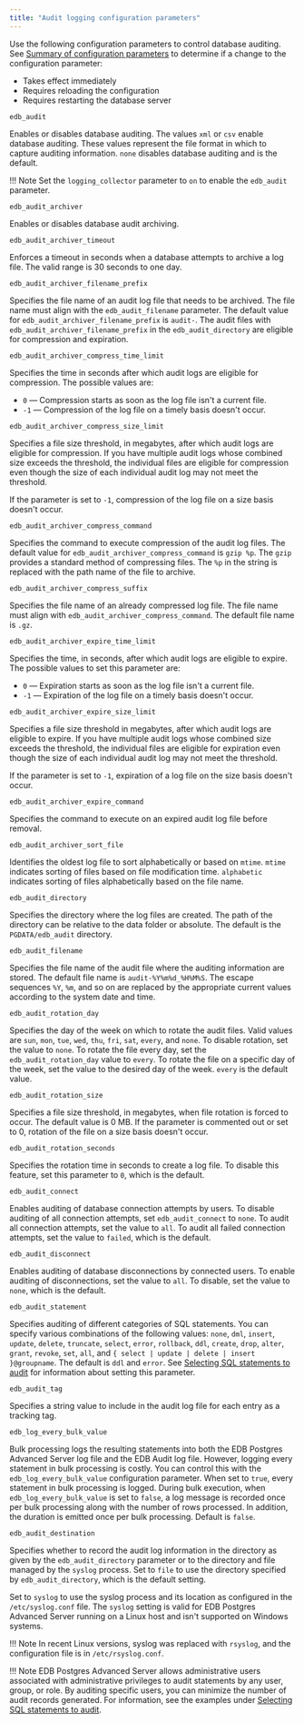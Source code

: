 ```yaml
---
title: "Audit logging configuration parameters"
---
```


Use the following configuration parameters to control database auditing. See [Summary of configuration parameters](../01_configuration_parameters/02_summary_of_configuration_parameters/#summary_of_configuration_parameters) to determine if a change to the configuration parameter:

- Takes effect immediately 
- Requires reloading the configuration
- Requires restarting the database server

`edb_audit`

 Enables or disables database auditing. The values `xml` or `csv` enable database auditing. These values represent the file format in which to capture auditing information. `none` disables database auditing and is the default.

!!! Note
    Set the `logging_collector` parameter to `on` to enable the `edb_audit` parameter.

`edb_audit_archiver` 

 Enables or disables database audit archiving.

`edb_audit_archiver_timeout` 

 Enforces a timeout in seconds when a database attempts to archive a log file. The valid range is 30 seconds to one day.

`edb_audit_archiver_filename_prefix`

 Specifies the file name of an audit log file that needs to be archived. The file name must align with the `edb_audit_filename` parameter. The default value for `edb_audit_archiver_filename_prefix` is `audit-`. The audit files with `edb_audit_archiver_filename_prefix` in the `edb_audit_directory` are eligible for compression and expiration.

`edb_audit_archiver_compress_time_limit`

 Specifies the time in seconds after which audit logs are eligible for compression. The possible values are: 
 
 - `0` &mdash; Compression starts as soon as the log file isn't a current file. 
 - `-1` &mdash; Compression of the log file on a timely basis doesn't occur.

`edb_audit_archiver_compress_size_limit`

Specifies a file size threshold, in megabytes, after which audit logs are eligible for compression. If you have multiple audit logs whose combined size exceeds the threshold, the individual files are eligible for compression even though the size of each individual audit log may not meet the threshold. 
 
If the parameter is set to `-1`, compression of the log file on a size basis doesn't occur. 

`edb_audit_archiver_compress_command`

 Specifies the command to execute compression of the audit log files. The default value for `edb_audit_archiver_compress_command` is `gzip %p`. The `gzip` provides a standard method of compressing files. The `%p` in the string is replaced with the path name of the file to archive.

`edb_audit_archiver_compress_suffix`

 Specifies the file name of an already compressed log file. The file name must align with `edb_audit_archiver_compress_command`. The default file name is `.gz`.

`edb_audit_archiver_expire_time_limit`

 Specifies the time, in seconds, after which audit logs are eligible to expire. The possible values to set this parameter are: 
 
 - `0` &mdash; Expiration starts as soon as the log file isn't a current file. 
 - `-1` &mdash; Expiration of the log file on a timely basis doesn't occur.

`edb_audit_archiver_expire_size_limit` 

 Specifies a file size threshold in megabytes, after which audit logs are eligible to expire. If you have multiple audit logs whose combined size exceeds the threshold, the individual files are eligible for expiration even though the size of each individual audit log may not meet the threshold.
 
 If the parameter is set to `-1`, expiration of a log file on the size basis doesn't occur. 

`edb_audit_archiver_expire_command`

 Specifies the command to execute on an expired audit log file before removal.

`edb_audit_archiver_sort_file`

 Identifies the oldest log file to sort alphabetically or based on `mtime`. `mtime` indicates sorting of files based on file modification time. `alphabetic` indicates sorting of files alphabetically based on the file name.

`edb_audit_directory`

 Specifies the directory where the log files are created. The path of the directory can be relative to the data folder or absolute. The default is the `PGDATA/edb_audit` directory.

`edb_audit_filename`

 Specifies the file name of the audit file where the auditing information are stored. The default file name is `audit-%Y%m%d_%H%M%S`. The escape sequences `%Y`, `%m`, and so on are replaced by the appropriate current values according to the system date and time.

`edb_audit_rotation_day`

 Specifies the day of the week on which to rotate the audit files. Valid values are `sun`, `mon`, `tue`, `wed`, `thu`, `fri`, `sat`, `every`, and `none`. To disable rotation, set the value to `none`. To rotate the file every day, set the `edb_audit_rotation_day` value to `every`. To rotate the file on a specific day of the week, set the value to the desired day of the week. `every` is the default value.

`edb_audit_rotation_size`

 Specifies a file size threshold, in megabytes, when file rotation is forced to occur. The default value is 0 MB. If the parameter is commented out or set to 0, rotation of the file on a size basis doesn't occur.

`edb_audit_rotation_seconds`

 Specifies the rotation time in seconds to create a log file. To disable this feature, set this parameter to `0`, which is the default.

`edb_audit_connect`

 Enables auditing of database connection attempts by users. To disable auditing of all connection attempts, set `edb_audit_connect` to `none`. To audit all connection attempts, set the value to `all`. To audit all failed connection attempts, set the value to `failed`, which is the default. 

`edb_audit_disconnect`

 Enables auditing of database disconnections by connected users. To enable auditing of disconnections, set the value to `all`. To disable, set the value to `none`, which is the default.

`edb_audit_statement`

 Specifies auditing of different categories of SQL statements. You can specify various combinations of the following values: `none`, `dml`, `insert`, `update`, `delete`, `truncate`, `select`, `error`, `rollback`, `ddl`, `create`, `drop`, `alter`, `grant`, `revoke`, `set`, `all`, and `{ select | update | delete | insert }@groupname`. The default is `ddl` and `error`. See [Selecting SQL statements to audit](02_selecting_sql_statements_to_audit/#selecting_sql_statements_to_audit) for information about setting this parameter.

`edb_audit_tag`

 Specifies a string value to include in the audit log file for each entry as a tracking tag.

`edb_log_every_bulk_value`

 Bulk processing logs the resulting statements into both the EDB Postgres Advanced Server log file and the EDB Audit log file. However, logging every statement in bulk processing is costly. You can control this with the `edb_log_every_bulk_value` configuration parameter. When set to `true`, every statement in bulk processing is logged. During bulk execution, when `edb_log_every_bulk_value` is set to `false`, a log message is recorded once per bulk processing along with the number of rows processed. In addition, the duration is emitted once per bulk processing. Default is `false`.

`edb_audit_destination`

 Specifies whether to record the audit log information in the directory as given by the `edb_audit_directory` parameter or to the directory and file managed by the `syslog` process. Set to `file` to use the directory specified by `edb_audit_directory`, which is the default setting.

 Set to `syslog` to use the syslog process and its location as configured in the `/etc/syslog.conf` file. The `syslog` setting is valid for EDB Postgres Advanced Server running on a Linux host and isn't supported on Windows systems. 
 
 !!! Note
    In recent Linux versions, syslog was replaced with `rsyslog`, and the configuration file is in `/etc/rsyslog.conf`.

!!! Note
    EDB Postgres Advanced Server allows administrative users associated with administrative privileges to audit statements by any user, group, or role. By auditing specific users, you can minimize the number of audit records generated. For information, see the examples under [Selecting SQL statements to audit](02_selecting_sql_statements_to_audit/#ddl-and-dcl-statements).
